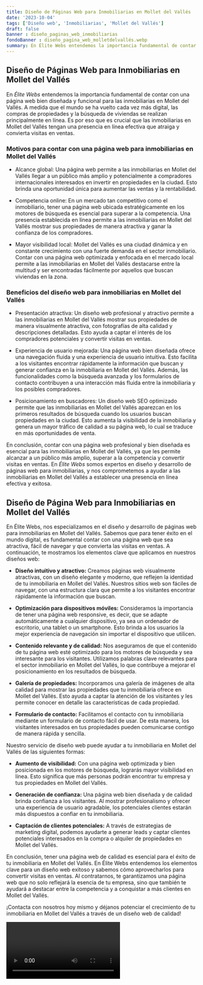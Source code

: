 ```yaml
---
title: Diseño de Páginas Web para Inmobiliarias en Mollet del Vallés
date: '2023-10-04'
tags: ['Diseño web', 'Inmobiliarias', 'Mollet del Vallés']
draft: false
banner : diseño_paginas_web_inmobiliarias
fondoBanner : diseño_pagina_web_molletdelvallés.webp
summary: En Élite Webs entendemos la importancia fundamental de contar con una página web bien diseñada y funcional para las inmobiliarias en Mollet del Vallés. A medida que el mundo se ha vuelto cada vez más digital, las compras de propiedades y la búsqueda de viviendas se realizan principalmente en línea. Es por eso que es crucial que las inmobiliarias en Mollet del Vallés tengan una presencia en línea efectiva que atraiga y convierta visitas en ventas.
---
```


## **Diseño de Páginas Web para Inmobiliarias en Mollet del Vallés**

En *Élite Webs* entendemos la importancia fundamental de contar con una página web bien diseñada y funcional para las inmobiliarias en Mollet del Vallés. A medida que el mundo se ha vuelto cada vez más digital, las compras de propiedades y la búsqueda de viviendas se realizan principalmente en línea. Es por eso que es crucial que las inmobiliarias en Mollet del Vallés tengan una presencia en línea efectiva que atraiga y convierta visitas en ventas.

### **Motivos para contar con una página web para inmobiliarias en Mollet del Vallés**

- Alcance global: Una página web permite a las inmobiliarias en Mollet del Vallés llegar a un público más amplio y potencialmente a compradores internacionales interesados en invertir en propiedades en la ciudad. Esto brinda una oportunidad única para aumentar las ventas y la rentabilidad.

- Competencia online: En un mercado tan competitivo como el inmobiliario, tener una página web ubicada estratégicamente en los motores de búsqueda es esencial para superar a la competencia. Una presencia establecida en línea permite a las inmobiliarias en Mollet del Vallés mostrar sus propiedades de manera atractiva y ganar la confianza de los compradores.

- Mayor visibilidad local: Mollet del Vallés es una ciudad dinámica y en constante crecimiento con una fuerte demanda en el sector inmobiliario. Contar con una página web optimizada y enfocada en el mercado local permite a las inmobiliarias en Mollet del Vallés destacarse entre la multitud y ser encontradas fácilmente por aquellos que buscan viviendas en la zona.

### **Beneficios del diseño web para inmobiliarias en Mollet del Vallés**

- Presentación atractiva: Un diseño web profesional y atractivo permite a las inmobiliarias en Mollet del Vallés mostrar sus propiedades de manera visualmente atractiva, con fotografías de alta calidad y descripciones detalladas. Esto ayuda a captar el interés de los compradores potenciales y convertir visitas en ventas.

- Experiencia de usuario mejorada: Una página web bien diseñada ofrece una navegación fluida y una experiencia de usuario intuitiva. Esto facilita a los visitantes encontrar rápidamente la información que buscan y generar confianza en la inmobiliaria en Mollet del Vallés. Además, las funcionalidades como la búsqueda avanzada y los formularios de contacto contribuyen a una interacción más fluida entre la inmobiliaria y los posibles compradores.

- Posicionamiento en buscadores: Un diseño web SEO optimizado permite que las inmobiliarias en Mollet del Vallés aparezcan en los primeros resultados de búsqueda cuando los usuarios buscan propiedades en la ciudad. Esto aumenta la visibilidad de la inmobiliaria y genera un mayor tráfico de calidad a su página web, lo cual se traduce en más oportunidades de venta.

En conclusión, contar con una página web profesional y bien diseñada es esencial para las inmobiliarias en Mollet del Vallés, ya que les permite alcanzar a un público más amplio, superar a la competencia y convertir visitas en ventas. En *Élite Webs* somos expertos en diseño y desarrollo de páginas web para inmobiliarias, y nos comprometemos a ayudar a las inmobiliarias en Mollet del Vallés a establecer una presencia en línea efectiva y exitosa.

<GifSeo />

<Cta />

## Diseño de Página Web para Inmobiliarias en Mollet del Vallés

En Élite Webs, nos especializamos en el diseño y desarrollo de páginas web para inmobiliarias en Mollet del Vallés. Sabemos que para tener éxito en el mundo digital, es fundamental contar con una página web que sea atractiva, fácil de navegar y que convierta las visitas en ventas. A continuación, te mostramos los elementos clave que aplicamos en nuestros diseños web:

- **Diseño intuitivo y atractivo:** Creamos páginas web visualmente atractivas, con un diseño elegante y moderno, que reflejen la identidad de tu inmobiliaria en Mollet del Vallés. Nuestros sitios web son fáciles de navegar, con una estructura clara que permite a los visitantes encontrar rápidamente la información que buscan.

- **Optimización para dispositivos móviles:** Consideramos la importancia de tener una página web responsive, es decir, que se adapte automáticamente a cualquier dispositivo, ya sea un ordenador de escritorio, una tablet o un smartphone. Esto brinda a los usuarios la mejor experiencia de navegación sin importar el dispositivo que utilicen.

- **Contenido relevante y de calidad:** Nos aseguramos de que el contenido de tu página web esté optimizado para los motores de búsqueda y sea interesante para los visitantes. Utilizamos palabras clave relevantes para el sector inmobiliario en Mollet del Vallés, lo que contribuye a mejorar el posicionamiento en los resultados de búsqueda.

- **Galería de propiedades:** Incorporamos una galería de imágenes de alta calidad para mostrar las propiedades que tu inmobiliaria ofrece en Mollet del Vallés. Esto ayuda a captar la atención de los visitantes y les permite conocer en detalle las características de cada propiedad.

- **Formulario de contacto:** Facilitamos el contacto con tu inmobiliaria mediante un formulario de contacto fácil de usar. De esta manera, los visitantes interesados en tus propiedades pueden comunicarse contigo de manera rápida y sencilla.

Nuestro servicio de diseño web puede ayudar a tu inmobiliaria en Mollet del Vallés de las siguientes formas:

- **Aumento de visibilidad:** Con una página web optimizada y bien posicionada en los motores de búsqueda, lograrás mayor visibilidad en línea. Esto significa que más personas podrán encontrar tu empresa y tus propiedades en Mollet del Vallés.

- **Generación de confianza:** Una página web bien diseñada y de calidad brinda confianza a los visitantes. Al mostrar profesionalismo y ofrecer una experiencia de usuario agradable, los potenciales clientes estarán más dispuestos a confiar en tu inmobiliaria.

- **Captación de clientes potenciales:** A través de estrategias de marketing digital, podemos ayudarte a generar leads y captar clientes potenciales interesados en la compra o alquiler de propiedades en Mollet del Vallés. 

En conclusión, tener una página web de calidad es esencial para el éxito de tu inmobiliaria en Mollet del Vallés. En Élite Webs entendemos los elementos clave para un diseño web exitoso y sabemos cómo aprovecharlos para convertir visitas en ventas. Al contratarnos, te garantizamos una página web que no solo reflejará la esencia de tu empresa, sino que también te ayudará a destacar entre la competencia y a conquistar a más clientes en Mollet del Vallés.

¡Contacta con nosotros hoy mismo y déjanos potenciar el crecimiento de tu inmobiliaria en Mollet del Vallés a través de un diseño web de calidad!

<Video />

<CtaBot job='Inmobiliarias' city='Mollet del Vallés'/>

<Gmaps query='Mollet del Vallés+españa+maps' />